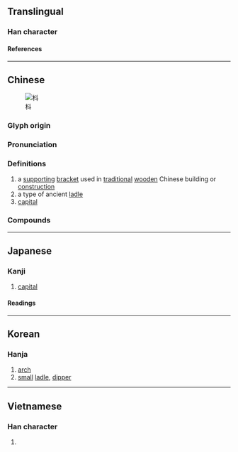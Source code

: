 {{character info}}
==Translingual==

===Han character===
{{Han char|rn=75|rad=木|as=04|sn=8|four=44900|canj=DYJ|ids=⿰木斗}}

====References====
{{Han ref|kx=0515.130|dkj=14543|dj=0903.120|hdz=21174.060|uh=6793}}

----

==Chinese==
{{zh-forms}}
[[File:Bronze Dou Unearthed in Jiangling 2012-07.JPG|thumb|枓]]
===Glyph origin===
{{Han etym}}

===Pronunciation===
{{zh-pron
|m=dǒu,zhǔ
|c=dau2,zyu2
|mc=y
|oc=y
|ma=
|cat=n
}}

===Definitions===
{{zh-hanzi}}

# a [[support]]ing [[bracket]] used in [[traditional]] [[wood]]en Chinese building or [[construction]]
# a type of ancient [[ladle]]
# [[capital]]

===Compounds===
{{zh-der|枓栱|枓拱}}

----

==Japanese==

===Kanji===
{{ja-kanji|grade=|rs=木04}}

# [[capital]]

====Readings====
{{ja-readings
|on=しゅ, とう, つ
|kun=ひしやく
}}

----

==Korean==

===Hanja===
{{ko-hanja|두}}

# [[arch]]
# [[small]] [[ladle]], [[dipper]]

----

==Vietnamese==

===Han character===
{{vi-readings|rs=木04|reading=rẫu}}

# {{rfdef|vi|sort=木04}}